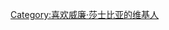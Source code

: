 {{Userbox
  |border-c = #000000
  |border-s = 1
  |id-c     = #000000
  |id-s     = 12
  |id-fc    = #FFFFFF
  |info-c   = #A4A4A4
  |info-s   = 10
  |info-fc  = #FFFFFF
  |id       = [[File:Portrait of William Shakespeare.jpeg|45px]]
  |info     = 这個用户喜欢'''[[威廉·莎士比亚]]'''的作品。
}}

[[Category:喜欢威廉·莎士比亚的维基人]]